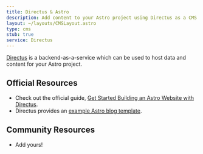 ```yaml
---
title: Directus & Astro
description: Add content to your Astro project using Directus as a CMS
layout: ~/layouts/CMSLayout.astro
type: cms
stub: true
service: Directus
---
```


[Directus](https://directus.io/) is a backend-as-a-service which can be used to host data and content for your Astro project.

## Official Resources
- Check out the official guide, [Get Started Building an Astro Website with Directus](https://directus.io/guides/get-started-building-an-astro-website-with-directus/).
- Directus provides an [example Astro blog template](https://github.com/directus/examples/tree/main/astro).

## Community Resources 

- Add yours!
